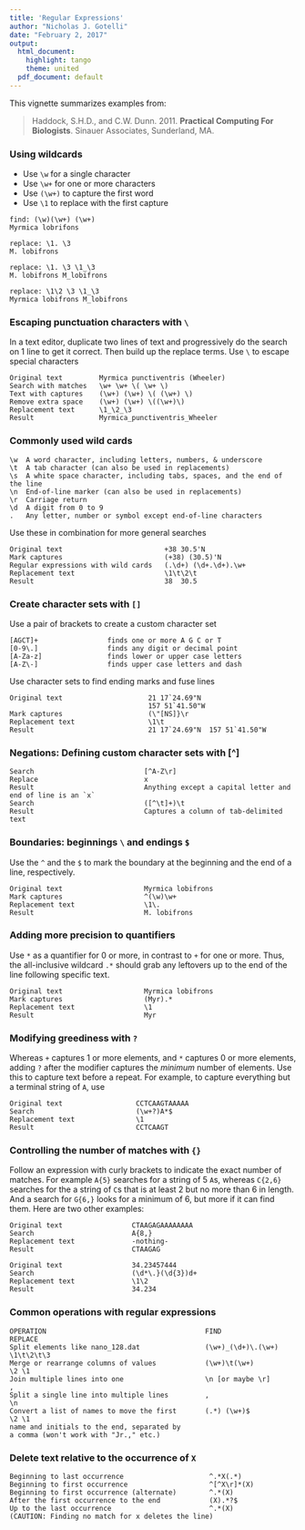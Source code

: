 ---
title: 'Regular Expressions'
author: "Nicholas J. Gotelli"
date: "February 2, 2017"
output:
  html_document:
    highlight: tango
    theme: united
  pdf_document: default
---

This vignette summarizes examples from:

> Haddock, S.H.D., and C.W. Dunn. 2011. **Practical Computing For Biologists**. Sinauer Associates, Sunderland, MA.

### Using wildcards
* Use `\w` for a single character
* Use `\w+` for one or more characters
* Use `(\w+)` to capture the first word
* Use `\1` to replace with the first capture

```
find: (\w)(\w+) (\w+)
Myrmica lobrifons

replace: \1. \3
M. lobifrons

replace: \1. \3 \1_\3
M. lobifrons M_lobifrons

replace: \1\2 \3 \1_\3
Myrmica lobifrons M_lobifrons
```


### Escaping punctuation characters with `\`
In a text editor, duplicate two lines of text and progressively do the search on 1 line to get it correct. Then build up the replace terms. Use `\` to escape special characters

```
Original text         Myrmica punctiventris (Wheeler)
Search with matches   \w+ \w+ \( \w+ \)
Text with captures    (\w+) (\w+) \( (\w+) \)
Remove extra space    (\w+) (\w+) \((\w+)\)
Replacement text      \1_\2_\3
Result                Myrmica_punctiventris_Wheeler
```

### Commonly used wild cards
```
\w  A word character, including letters, numbers, & underscore
\t  A tab character (can also be used in replacements)
\s  A white space character, including tabs, spaces, and the end of the line
\n  End-of-line marker (can also be used in replacements)
\r  Carriage return
\d  A digit from 0 to 9
.   Any letter, number or symbol except end-of-line characters
```

Use these in combination for more general searches
```
Original text                         +38 30.5'N
Mark captures                         (+38) (30.5)'N
Regular expressions with wild cards   (.\d+) (\d+.\d+).\w+
Replacement text                      \1\t\2\t
Result                                38  30.5
```

### Create character sets with `[]`
Use a pair of brackets to create a custom character set
```
[AGCT]+                 finds one or more A G C or T
[0-9\.]                 finds any digit or decimal point
[A-Za-z]                finds lower or upper case letters
[A-Z\-]                 finds upper case letters and dash
```

Use character sets to find ending marks and fuse lines
```
Original text                     21 17`24.69"N
                                  157 51`41.50"W
Mark captures                     (\"[NS]}\r
Replacement text                  \1\t
Result                            21 17`24.69"N  157 51`41.50"W
```

### Negations: Defining custom character sets with [\^]
```
Search                           [^A-Z\r]
Replace                          x
Result                           Anything except a capital letter and end of line is an `x`
Search                           ([^\t]+)\t
Result                           Captures a column of tab-delimited text
```

### Boundaries: beginnings `\` and endings `$`
Use the `^` and the `$` to mark the boundary at the beginning and the end of a line, respectively.

```
Original text                    Myrmica lobifrons
Mark captures                    ^(\w)\w+
Replacement text                 \1\.
Result                           M. lobifrons
```

### Adding more precision to quantifiers
Use `*` as a quantifier for 0 or more, in contrast to `+` for one or more. Thus, the all-inclusive wildcard `.*` should grab any leftovers up to the end of the line following specific text. 
```
Original text                    Myrmica lobifrons
Mark captures                    (Myr).*
Replacement text                 \1
Result                           Myr
```

### Modifying greediness with `?`
Whereas `+` captures 1 or more elements, and `*` captures 0 or more elements, adding `?` after the modifier captures the *minimum* number of elements. Use this to capture text before a repeat. For example, to capture everything but a terminal string of `A`, use
```
Original text                  CCTCAAGTAAAAA
Search                         (\w+?)A*$
Replacement text               \1
Result                         CCTCAAGT
```

### Controlling the number of matches with `{}`
Follow an expression with curly brackets to indicate the exact number of matches. For example `A{5}` searches for a string of 5 `A`s, whereas `C{2,6}` searches for the a string of `C`s that is at least 2 but no more than 6 in length. And a search for `G{6,}` looks for a minimum of 6, but more if it can find them. Here are two other examples:

```
Original text                 CTAAGAGAAAAAAAA
Search                        A{8,}
Replacement text              -nothing-
Result                        CTAAGAG

Original text                 34.23457444 
Search                        (\d*\.}(\d{3})d+
Replacement text              \1\2
Result                        34.234
```

### Common operations with regular expressions
```
OPERATION                                       FIND                       REPLACE
Split elements like nano_128.dat                (\w+)_(\d+)\.(\w+)         \1\t\2\t\3
Merge or rearrange columns of values            (\w+)\t(\w+)               \2 \1
Join multiple lines into one                    \n [or maybe \r]            ,
Split a single line into multiple lines         ,                          \n
Convert a list of names to move the first       (.*) (\w+)$                \2 \1
name and initials to the end, separated by
a comma (won't work with "Jr.," etc.)
```

### Delete text relative to the occurrence of `X`
```
Beginning to last occurrence                     ^.*X(.*)
Beginning to first occurrence                    ^[^X\r]*(X)
Beginning to first occurrence (alternate)        ^.*(X)
After the first occurrence to the end            (X).*?$
Up to the last occurrence                        ^.*(X)
(CAUTION: Finding no match for x deletes the line)
```

